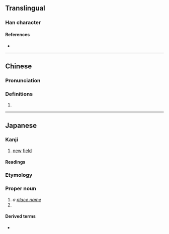 {{also|畬}}
{{character info}}
==Translingual==

===Han character===
{{Han char|rn=102|rad=田|as=07|sn=12|four=|canj=WOMD|ids=⿰田余}}

====References====
* {{Han ref|kx=0763.140|dkj=21861|dj=1173.020|hdz=42543.010|uh=756D|ud=30061}}

----

==Chinese==
{{zh-forms}}

===Pronunciation===
{{zh-pron
|m=yú
|c=jyu4
|cat=
}}

===Definitions===
{{zh-hanzi}}

# {{rfdef|zh}}

----

==Japanese==

===Kanji===
{{ja-kanji|grade=|rs=田07}}

# [[new]] [[field]]

====Readings====
{{ja-readings
|goon=しゃ, よ
|kanon=しゃ, よ
|kun=あらた-, やきた-<!--, やわ-らぐ<やは-らぐ-->
|nanori=はり}}

===Etymology===
{{ja-kanjitab|はり|yomi=i}}
{{rfe|ja|sort=はり}}

===Proper noun===
{{ja-pos|proper|はり}}

# ''a [[place name]]''
# {{surname|ja|A=a|sort=はり}}

====Derived terms====
* {{ja-r|畭%尾|^はり%お}}